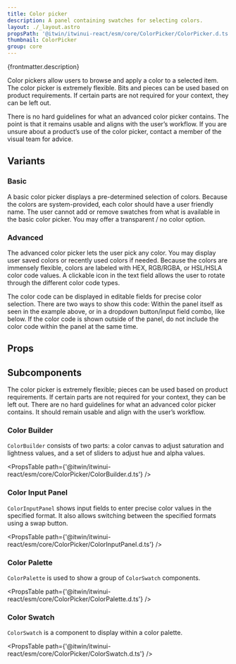 ```yaml
---
title: Color picker
description: A panel containing swatches for selecting colors.
layout: ./_layout.astro
propsPath: '@itwin/itwinui-react/esm/core/ColorPicker/ColorPicker.d.ts'
thumbnail: ColorPicker
group: core
---
```



<p>{frontmatter.description}</p>

<LiveExample src='ColorPicker.main.tsx'>
  <AllExamples.ColorPickerMainExample client:load />
</LiveExample>

Color pickers allow users to browse and apply a color to a selected item. The color picker is extremely flexible. Bits and pieces can be used based on product requirements. If certain parts are not required for your context, they can be left out.

There is no hard guidelines for what an advanced color picker contains. The point is that it remains usable and aligns with the user’s workflow. If you are unsure about a product’s use of the color picker, contact a member of the visual team for advice.

## Variants

### Basic

A basic color picker displays a pre-determined selection of colors. Because the colors are system-provided, each color should have a user friendly name. The user cannot add or remove swatches from what is available in the basic color picker. You may offer a transparent / no color option.

<LiveExample src='ColorPicker.basic.tsx'>
  <AllExamples.ColorPickerBasicExample client:load />
</LiveExample>

### Advanced

The advanced color picker lets the user pick any color. You may display user saved colors or recently used colors if needed. Because the colors are immensely flexible, colors are labeled with HEX, RGB/RGBA, or HSL/HSLA color code values. A clickable icon in the text field allows the user to rotate through the different color code types.

<LiveExample src='ColorPicker.advanced.tsx'>
  <AllExamples.ColorPickerAdvancedExample client:load />
</LiveExample>

The color code can be displayed in editable fields for precise color selection. There are two ways to show this code: Within the panel itself as seen in the example above, or in a dropdown button/input field combo, like below. If the color code is shown outside of the panel, do not include the color code within the panel at the same time.

<LiveExample src='ColorPicker.advancedPopover.tsx'>
  <AllExamples.ColorPickerAdvancedPopoverExample client:load />
</LiveExample>

## Props

<PropsTable path={frontmatter.propsPath} />

## Subcomponents

The color picker is extremely flexible; pieces can be used based on product requirements. If certain parts are not required for your context, they can be left out. There are no hard guidelines for what an advanced color picker contains. It should remain usable and align with the user’s workflow.

### Color Builder

`ColorBuilder` consists of two parts: a color canvas to adjust saturation and lightness values, and a set of sliders to adjust hue and alpha values.

<LiveExample src='ColorPicker.builder.tsx' hasDemoCode={false}>
  <AllExamples.ColorPickerBuilderExample client:load />
</LiveExample>

<PropsTable path={'@itwin/itwinui-react/esm/core/ColorPicker/ColorBuilder.d.ts'} />

### Color Input Panel

`ColorInputPanel` shows input fields to enter precise color values in the specified format. It also allows switching between the specified formats using a swap button.

<LiveExample src='ColorPicker.inputPanel.tsx' hasDemoCode={false}>
  <AllExamples.ColorPickerInputPanelExample client:load />
</LiveExample>

<PropsTable path={'@itwin/itwinui-react/esm/core/ColorPicker/ColorInputPanel.d.ts'} />

### Color Palette

`ColorPalette` is used to show a group of `ColorSwatch` components.

<LiveExample src='ColorPicker.palette.tsx' hasDemoCode={false}>
  <AllExamples.ColorPickerPaletteExample client:load />
</LiveExample>

<PropsTable path={'@itwin/itwinui-react/esm/core/ColorPicker/ColorPalette.d.ts'} />

### Color Swatch

`ColorSwatch` is a component to display within a color palette.

<LiveExample src='ColorPicker.swatch.tsx' hasDemoCode={false}>
  <AllExamples.ColorPickerSwatchExample client:load />
</LiveExample>

<PropsTable path={'@itwin/itwinui-react/esm/core/ColorPicker/ColorSwatch.d.ts'} />
